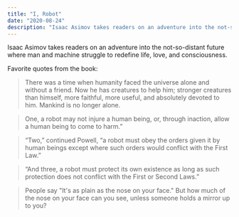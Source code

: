```yaml
---
title: "I, Robot"
date: "2020-08-24"
description: "Isaac Asimov takes readers on an adventure into the not-so-distant future where man and machine struggle to redefine life, love, and consciousness."
---
```


Isaac Asimov takes readers on an adventure into the not-so-distant future where man and machine struggle to redefine life, love, and consciousness.

Favorite quotes from the book:

> There was a time when humanity faced the universe alone and without a friend. Now he has creatures to help him; stronger creatures than himself, more faithful, more useful, and absolutely devoted to him. Mankind is no longer alone.

> One, a robot may not injure a human being, or, through inaction, allow a human being to come to harm.”

> “Two,” continued Powell, “a robot must obey the orders given it by human beings except where such orders would conflict with the First Law.”

> “And three, a robot must protect its own existence as long as such protection does not conflict with the First or Second Laws.”

> People say "It's as plain as the nose on your face." But how much of the nose on your face can you see, unless someone holds a mirror up to you?
